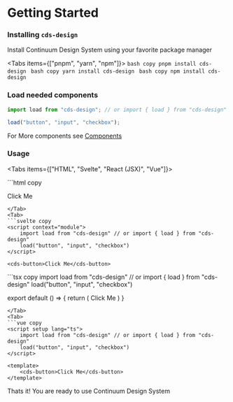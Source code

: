
# Getting Started

<Steps>
 
### Installing `cds-design`
 
Install Continuum Design System using your favorite package manager

<Tabs items={["pnpm", "yarn", "npm"]}>
  <Tab>```bash copy pnpm install cds-design ```</Tab>
  <Tab>```bash copy yarn install cds-design ```</Tab>
  <Tab>```bash copy npm install cds-design ```</Tab>
</Tabs>

### Load needed components

```ts copy
import load from "cds-design"; // or import { load } from "cds-design"

load("button", "input", "checkbox");
```

For More components see [Components](/components)

### Usage

<Tabs items={["HTML", "Svelte", "React (JSX)", "Vue"]}>

<Tab>
```html copy
<script>
    import load from "cds-design" // or import { load } from "cds-design"
    load("button", "input", "checkbox")
</script>

<cds-button>Click Me</cds-button>

````
</Tab>
<Tab>
```svelte copy
<script context="module">
    import load from "cds-design" // or import { load } from "cds-design"
    load("button", "input", "checkbox")
</script>

<cds-button>Click Me</cds-button>
````

</Tab>
<Tab>
```tsx copy
import load from "cds-design" // or import { load } from "cds-design"
load("button", "input", "checkbox")

export default () => {
  return (
    <cds-button>Click Me</cds-button>
  )
}
```
</Tab>
<Tab>
```vue copy
<script setup lang="ts">
    import load from "cds-design" // or import { load } from "cds-design"
    load("button", "input", "checkbox")
</script>

<template>
    <cds-button>Click Me</cds-button>
</template>
```
</Tab>

</Tabs>

Thats it! You are ready to use Continuum Design System

</Steps>

